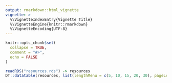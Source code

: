 ```yaml
---
output: rmarkdown::html_vignette
vignette: >
  %\VignetteIndexEntry{Vignette Title}
  %\VignetteEngine{knitr::rmarkdown}
  %\VignetteEncoding{UTF-8}
---
```


```r
knitr::opts_chunk$set(
  collapse = TRUE,
  comment = "#>",
  echo = FALSE
)
```

```r
readRDS("resources.rds") -> resources
DT::datatable(resources, list(lengthMenu = c(5, 10, 15, 20, 30), pageLength = 25))
```
